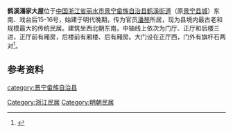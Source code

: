 {{文物保护单位
| 级别 = 省级
| 省名 = 浙江省
| 名称 = 鹤溪潘家大屋
| 图片 = [[File:Former_Residence_of_Pan's_Family_in_Hexi_Subdistrict_03_2020-11.jpg|260px]]<br><small>西南侧（图中门为分成前后两院后新开），2020年11月</small>
| 编号 = 6-133
| 分类 = 古建筑
| 时代 = 明、清
| 所在 = [[丽水市|丽水市]][[景宁畲族自治县|景宁畲族自治县]]
| 登录 = 2011年1月
}} 

'''鹤溪潘家大屋'''位于[[中国|中国]][[浙江省|浙江省]][[丽水市|丽水市]][[景宁畲族自治县|景宁畲族自治县]][[鹤溪街道|鹤溪街道]]（原[[景宁城墙|景宁县城]]）东南、戏台后15-16号，始建于明代晚期，传为官员[[潘琴|潘琴]]所居，现为县境内最古老和规模最大的传统民居。建筑坐西北朝东南，中轴线上依次为门厅、正厅和后楼三进，正厅前有厢房，后楼前有厢楼、后有厢房。大门设在正厅西，门外有旗杆石两对<ref>{{cite web|url=http://jnnews.zjol.com.cn/jnnews/system/2016/01/26/020140065.shtml|title=《潘琴故居——潘家大院》|accessdate=2020-12-10|work=|publisher=景宁新闻网}}</ref>。

==参考资料==
{{reflist}}
{{DEFAULTSORT:H鹤}}
{{丽水市境内的浙江省文物保护单位}}
[[Category:浙江民居|Category:浙江民居]]
[[Category:明朝民居|Category:明朝民居]]
[[category:景宁畲族自治县|category:景宁畲族自治县]]